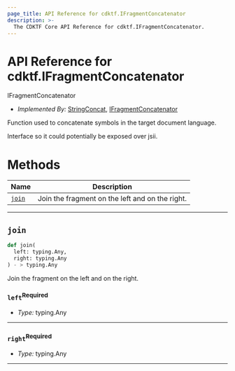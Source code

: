 ```yaml
---
page_title: API Reference for cdktf.IFragmentConcatenator
description: >-
  The CDKTF Core API Reference for cdktf.IFragmentConcatenator.
---
```


<!-- This file is generated through yarn generate-docs -->

# API Reference for cdktf.IFragmentConcatenator

   IFragmentConcatenator <a name="IFragmentConcatenator" id="cdktf.IFragmentConcatenator"></a>
  
  - *Implemented By:* <a href="#cdktf.StringConcat">StringConcat</a>, <a href="#cdktf.IFragmentConcatenator">IFragmentConcatenator</a>
  
  Function used to concatenate symbols in the target document language.
  
  Interface so it could potentially be exposed over jsii.
  
  # Methods <a name="Methods" id="Methods"></a>
  
  | **Name** | **Description** |
  | --- | --- |
  | <code><a href="#cdktf.IFragmentConcatenator.join">join</a></code> | Join the fragment on the left and on the right. |
  
  ---
  
  ## `join` <a name="join" id="cdktf.IFragmentConcatenator.join"></a>
  
  ```python
  def join(
    left: typing.Any,
    right: typing.Any
 ) - > typing.Any
  ```
  
  Join the fragment on the left and on the right.
  
  ### `left`<sup>Required</sup> <a name="left" id="cdktf.IFragmentConcatenator.join.parameter.left"></a>
  
  - *Type:* typing.Any
  
  ---
  
  ### `right`<sup>Required</sup> <a name="right" id="cdktf.IFragmentConcatenator.join.parameter.right"></a>
  
  - *Type:* typing.Any
  
  ---
  
  
